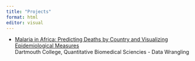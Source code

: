 ```yaml
---
title: "Projects"
format: html
editor: visual
---
```


-   [Malaria in Africa: Predicting Deaths by Country and Visualizing Epidemiological Measures](https://github.com/alecbuetow/Malaria-Epidemiology-Analysis)\
    Dartmouth College, Quantitative Biomedical Sciencies - Data Wrangling 

